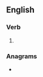 ==English==

===Verb===
{{head|en|verb form}}

# {{en-past of|outplace}}

===Anagrams===
* {{anagrams|en|a=acdeloptu|copulated}}